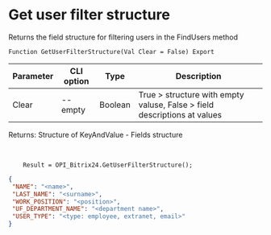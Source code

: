 ﻿---
sidebar_position: 8
---


# Get user filter structure
 Returns the field structure for filtering users in the FindUsers method



`Function GetUserFilterStructure(Val Clear = False) Export`

  | Parameter | CLI option | Type | Description |
  |-|-|-|-|
  | Clear | --empty | Boolean | True > structure with empty valuse, False > field descriptions at values |

  
  Returns:  Structure of KeyAndValue - Fields structure

<br/>




```bsl title="Code example"
    Result = OPI_Bitrix24.GetUserFilterStructure();
```
 



```json title="Result"
{
 "NAME": "<name>",
 "LAST_NAME": "<surname>",
 "WORK_POSITION": "<position>",
 "UF_DEPARTMENT_NAME": "<department name>",
 "USER_TYPE": "<type: employee, extranet, email>"
}
```
